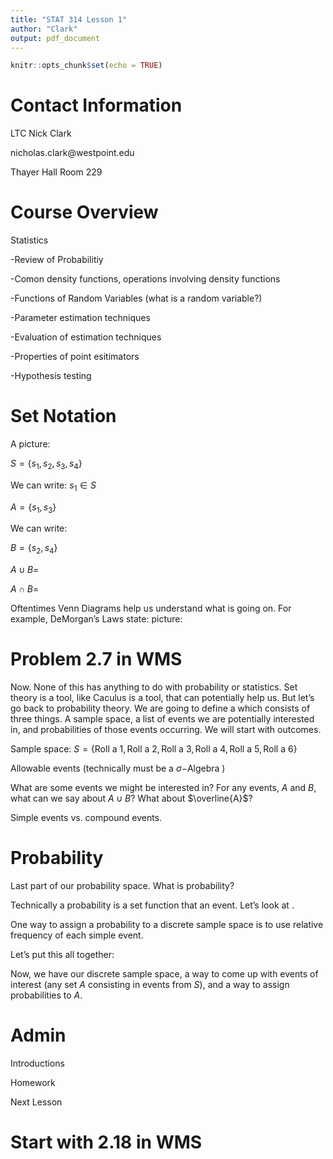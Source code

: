 ```yaml
---
title: "STAT 314 Lesson 1"
author: "Clark"
output: pdf_document
---
```


```r
knitr::opts_chunk$set(echo = TRUE)
```
# Contact Information

LTC Nick Clark

nicholas.clark@westpoint.edu

Thayer Hall Room 229


# Course Overview

\textit{Mathematical } Statistics

-Review of Probabilitiy

-Comon density functions, operations involving density functions

-Functions of Random Variables (what is a random variable?)

-Parameter estimation techniques

-Evaluation of estimation techniques

-Properties of point esitimators

-Hypothesis testing

# Set Notation

A picture: 
\vspace{1.in}

$S=\{s_1,s_2,s_3,s_4\}$

We can write: $s_1 \in S$

$A=\{s_1,s_3\}$

We can write: 

$B=\{s_2,s_4\}$

$A\cup B=$
\vspace{.3in}

$A \cap B=$
\vspace{.3in}


Oftentimes Venn Diagrams help us understand what is going on.  For example, DeMorgan's Laws state:
\begin{align*}
\overline{A \cap B}=\overline{A} \cup \overline{B} \\
\overline{A \cup B}=\overline{A} \cap \overline{B}
\end{align*}
picture:
\vspace{2.in}

# Problem 2.7 in WMS

\newpage

Now.  None of this has anything to do with probability or statistics.  Set theory is a tool, like Caculus is a tool, that can potentially help us.  But let's go back to probability theory.  We are going to define a \textbf{Probability Space} which consists of three things.  A sample space, a list of events we are potentially interested in, and probabilities of those events occurring.  We will start with \textbf{Discrete } outcomes.

Sample space: $S=\{\mbox{Roll a 1}, \mbox{Roll a 2}, \mbox{Roll a 3}, \mbox{Roll a 4}, \mbox{Roll a 5}, \mbox{Roll a 6}\}$

Allowable events (technically must be a $\sigma-$Algebra )

What are some events we might be interested in?  For any events, $A$ and $B$, what can we say about $A \cup B$?  What about $\overline{A}$?  

\vspace{.5in}

Simple events vs. compound events.

# Probability
Last part of our probability space.  What is probability?

Technically a probability is a set function that \textit{measures} an event.  Let's look at \textbf{Definition 2.6}.  

One way to assign a probability to a discrete sample space is to use relative frequency of each simple event. 

\newpage

Let's put this all together:

\vspace{3.in}

Now, we have our discrete sample space, a way to come up with events of interest (any set  $A$ consisting in events from $S$), and a way to assign probabilities to $A$.

# Admin
Introductions

Homework

Next Lesson

# Start with 2.18 in WMS
